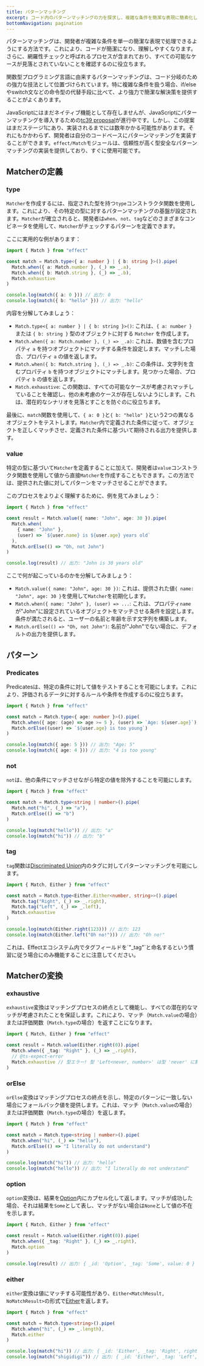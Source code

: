 ```yaml
---
title: パターンマッチング
excerpt: コード内のパターンマッチングの力を探求し、複雑な条件を簡潔な表現に簡素化します。網羅性チェックについて学び、`effect/Match`モジュールを使用してJavaScriptでパターンマッチングを実装する方法を発見しましょう。マッチャー、パターン、述語、および変換を定義して、コードの分岐と可読性を向上させる方法に飛び込みましょう。
bottomNavigation: pagination
---
```


パターンマッチングは、開発者が複雑な条件を単一の簡潔な表現で処理できるようにする方法です。これにより、コードが簡潔になり、理解しやすくなります。さらに、網羅性チェックと呼ばれるプロセスが含まれており、すべての可能なケースが見落とされていないことを確認するのに役立ちます。

関数型プログラミング言語に由来するパターンマッチングは、コード分岐のための強力な技法として位置づけられています。特に複雑な条件を扱う場合、if/elseやswitch文などの命令型の代替手段に比べて、より強力で簡潔な解決策を提供することがよくあります。

JavaScriptにはまだネイティブ機能として存在しませんが、JavaScriptにパターンマッチングを導入するための[tc39 proposal](https://github.com/tc39/proposal-pattern-matching)が進行中です。しかし、この提案はまだステージ1にあり、実装されるまでには数年かかる可能性があります。それにもかかわらず、開発者は自分のコードベースにパターンマッチングを実装することができます。`effect/Match`モジュールは、信頼性が高く型安全なパターンマッチングの実装を提供しており、すぐに使用可能です。

## Matcherの定義

### type

`Matcher`を作成するには、指定された型を持つ`type`コンストラクタ関数を使用します。これにより、その特定の型に対するパターンマッチングの基盤が設定されます。`Matcher`が確立されると、開発者は`when`、`not`、`tag`などのさまざまなコンビネータを使用して、`Matcher`がチェックするパターンを定義できます。

ここに実用的な例があります：

```ts twoslash
import { Match } from "effect"

const match = Match.type<{ a: number } | { b: string }>().pipe(
  Match.when({ a: Match.number }, (_) => _.a),
  Match.when({ b: Match.string }, (_) => _.b),
  Match.exhaustive
)

console.log(match({ a: 0 })) // 出力: 0
console.log(match({ b: "hello" })) // 出力: "hello"
```

内容を分解してみましょう：

- `Match.type<{ a: number } | { b: string }>()`: これは、`{ a: number }` または `{ b: string }` 型のオブジェクトに対する `Matcher` を作成します。
- `Match.when({ a: Match.number }, (_) => _.a)`: これは、数値を含むプロパティ `a` を持つオブジェクトにマッチする条件を設定します。マッチした場合、プロパティ `a` の値を返します。
- `Match.when({ b: Match.string }, (_) => _.b)`: この条件は、文字列を含むプロパティ `b` を持つオブジェクトにマッチします。見つかった場合、プロパティ `b` の値を返します。
- `Match.exhaustive`: この関数は、すべての可能なケースが考慮されマッチしていることを確認し、他の未考慮のケースが存在しないようにします。これは、潜在的なシナリオを見落とすことを防ぐのに役立ちます。

最後に、`match`関数を使用して、`{ a: 0 }`と`{ b: "hello" }`という2つの異なるオブジェクトをテストします。`Matcher`内で定義された条件に従って、オブジェクトを正しくマッチさせ、定義された条件に基づいて期待される出力を提供します。

### value

特定の型に基づいて`Matcher`を定義することに加えて、開発者は`value`コンストラクタ関数を使用して値から直接`Matcher`を作成することもできます。この方法では、提供された値に対してパターンをマッチさせることができます。

このプロセスをよりよく理解するために、例を見てみましょう：

```ts twoslash
import { Match } from "effect"

const result = Match.value({ name: "John", age: 30 }).pipe(
  Match.when(
    { name: "John" },
    (user) => `${user.name} is ${user.age} years old`
  ),
  Match.orElse(() => "Oh, not John")
)

console.log(result) // 出力: "John is 30 years old"
```

ここで何が起こっているのかを分解してみましょう：

- `Match.value({ name: "John", age: 30 })`: これは、提供された値`{ name: "John", age: 30 }`を使用して`Matcher`を初期化します。
- `Match.when({ name: "John" }, (user) => ...`: これは、プロパティ`name`が"John"に設定されているオブジェクトをマッチさせる条件を設定します。条件が満たされると、ユーザーの名前と年齢を示す文字列を構築します。
- `Match.orElse(() => "Oh, not John")`: 名前が"John"でない場合に、デフォルトの出力を提供します。

## パターン

### Predicates

Predicatesは、特定の条件に対して値をテストすることを可能にします。これにより、評価されるデータに対するルールや条件を作成するのに役立ちます。

```ts twoslash
import { Match } from "effect"

const match = Match.type<{ age: number }>().pipe(
  Match.when({ age: (age) => age >= 5 }, (user) => `Age: ${user.age}`),
  Match.orElse((user) => `${user.age} is too young`)
)

console.log(match({ age: 5 })) // 出力: "Age: 5"
console.log(match({ age: 4 })) // 出力: "4 is too young"
```

### not

`not`は、他の条件にマッチさせながら特定の値を除外することを可能にします。

```ts twoslash
import { Match } from "effect"

const match = Match.type<string | number>().pipe(
  Match.not("hi", (_) => "a"),
  Match.orElse(() => "b")
)

console.log(match("hello")) // 出力: "a"
console.log(match("hi")) // 出力: "b"
```

### tag

`tag`関数は[Discriminated Union](https://www.typescriptlang.org/docs/handbook/typescript-in-5-minutes-func.html#discriminated-unions)内のタグに対してパターンマッチングを可能にします。

```ts twoslash
import { Match, Either } from "effect"

const match = Match.type<Either.Either<number, string>>().pipe(
  Match.tag("Right", (_) => _.right),
  Match.tag("Left", (_) => _.left),
  Match.exhaustive
)

console.log(match(Either.right(123))) // 出力: 123
console.log(match(Either.left("Oh no!"))) // 出力: "Oh no!"
```

<Warning>
  これは、Effectエコシステム内でタグフィールドを`"_tag"`と命名するという慣習に従う場合にのみ機能することに注意してください。
</Warning>

## Matcherの変換

### exhaustive

`exhaustive`変換はマッチングプロセスの終点として機能し、すべての潜在的なマッチが考慮されたことを保証します。これにより、マッチ（`Match.value`の場合）または評価関数（`Match.type`の場合）を返すことになります。

```ts twoslash
import { Match, Either } from "effect"

const result = Match.value(Either.right(0)).pipe(
  Match.when({ _tag: "Right" }, (_) => _.right),
  // @ts-expect-error
  Match.exhaustive // 型エラー! 型 'Left<never, number>' は型 'never' に割り当てることができません
)
```

### orElse

`orElse`変換はマッチングプロセスの終点を示し、特定のパターンに一致しない場合にフォールバック値を提供します。これは、マッチ（`Match.value`の場合）または評価関数（`Match.type`の場合）を返します。

```ts twoslash
import { Match } from "effect"

const match = Match.type<string | number>().pipe(
  Match.when("hi", (_) => "hello"),
  Match.orElse(() => "I literally do not understand")
)

console.log(match("hi")) // 出力: "hello"
console.log(match("hello")) // 出力: "I literally do not understand"
```

### option

`option`変換は、結果を[Option](../data-types/option)内にカプセル化して返します。マッチが成功した場合、それは結果を`Some`として表し、マッチがない場合は`None`として値の不在を示します。

```ts twoslash
import { Match, Either } from "effect"

const result = Match.value(Either.right(0)).pipe(
  Match.when({ _tag: "Right" }, (_) => _.right),
  Match.option
)

console.log(result) // 出力: { _id: 'Option', _tag: 'Some', value: 0 }
```

### either

`either`変換は値にマッチする可能性があり、`Either<MatchResult, NoMatchResult>`の形式で[Either](../data-types/either)を返します。

```ts twoslash
import { Match } from "effect"

const match = Match.type<string>().pipe(
  Match.when("hi", (_) => _.length),
  Match.either
)

console.log(match("hi")) // 出力: { _id: 'Either', _tag: 'Right', right: 2 }
console.log(match("shigidigi")) // 出力: { _id: 'Either', _tag: 'Left', left: 'shigidigi' }
```

